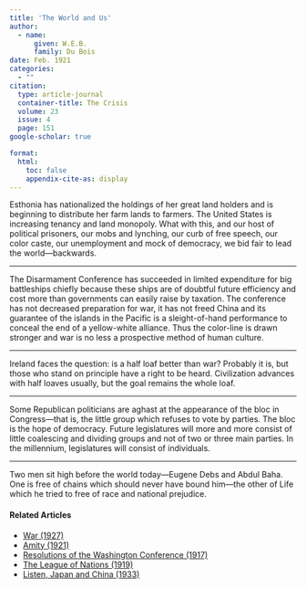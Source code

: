 ```yaml
---
title: 'The World and Us'
author:
  - name:
      given: W.E.B.
      family: Du Bois
date: Feb. 1921
categories: 
  - ""
citation: 
  type: article-journal
  container-title: The Crisis
  volume: 23
  issue: 4
  page: 151
google-scholar: true

format:
  html:
    toc: false
    appendix-cite-as: display
---
```


Esthonia has nationalized the holdings of her great land holders and is beginning to distribute her farm lands to farmers. The United States is increasing tenancy and land monopoly. What with this, and our host of political prisoners, our mobs and lynching, our curb of free speech, our color caste, our unemployment and mock of democracy, we bid fair to lead the world—backwards.

---

The Disarmament Conference has succeeded in limited expenditure for big battleships chiefly because these ships are of doubtful future efficiency and cost more than governments can easily raise by taxation. The conference has not decreased preparation for war, it has not freed China and its guarantee of the islands in the Pacific is a sleight-of-hand performance to conceal the end of a yellow-white alliance. Thus the color-line is drawn stronger and war is no less a prospective method of human culture.

---

Ireland faces the question: is a half loaf better than war? Probably it is, but those who stand on principle have a right to be heard. Civilization advances with half loaves usually, but the goal remains the whole loaf.

---

Some Republican politicians are aghast at the appearance of the bloc in Congress—that is, the little group which refuses to vote by parties. The bloc is the hope of democracy. Future legislatures will more and more consist of little coalescing and dividing groups and not of two or three main parties. In the millennium, legislatures will consist of individuals.

---

Two men sit high before the world today---Eugene Debs and Abdul Baha. One is free of chains which should never have bound him—the other of Life which he tried to free of race and national prejudice.

<!-- Similar articles start here -->
<div  class="clear-wrap"></div>

#### Related Articles

* [War (1927)](/Volumes/33/04/war.html)
* [Amity (1921)](/Volumes/22/03/amity.html)
* [Resolutions of the Washington Conference (1917)](/Volumes/14/02/resolutions.html)
* [The League of Nations (1919)](/Volumes/19/01/league.html)
* [Listen, Japan and China (1933)](/Volumes/40/01/listen_japan_and_china.html)

<!-- Similar articles end here -->